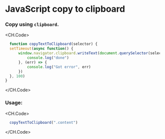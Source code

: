 # JavaScript copy to clipboard

### Copy using `clipboard`.

<CH.Code>
  ```javascript copy-to-clipboard.js
    function copyTextToClipboard(selector) {
    setTimeout(async function() {
        window.navigator.clipboard.writeText(document.querySelector(selector).innerText).then(() => {
            console.log("done")
        }, (err) => {
            console.log("Got error", err)
        })
    }, 100)
  }

  ```
</CH.Code>

### Usage:

<CH.Code>
  ```javascript
    copyTextToClipboard(".content")
  ```
</CH.Code>
